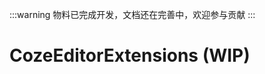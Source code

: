
:::warning
物料已完成开发，文档还在完善中，欢迎参与贡献
:::

# CozeEditorExtensions (WIP)

<SourceCode
  href="https://github.com/bytedance/flowgram.ai/tree/main/packages/materials/form-materials/src/components/coze-editor-extensions"
/>
